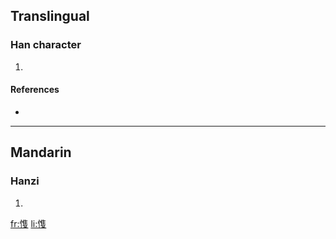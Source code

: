 ==Translingual==

===Han character===
{{Han char|rn=61|rad=心|as=10|sn=13|four=9304<sub>7</sub>|canj=心人土水 (POGE)}}

# {{defn|Han|sort=心10}}

====References====
* {{Han ref|kx=0396.180|dkj=10992|dj=0735.040|hdz=42337.110|uh=612F|ud=24879|bh=DD6E|bd=56686}}

----

==Mandarin==

===Hanzi===
{{cmn-hanzi|pin=[[sǒng]] ([[song3]])|wg=sung<sup>3</sup>}}

# {{defn|Mandarin|sort=心10}}

[[fr:愯]]
[[li:愯]]